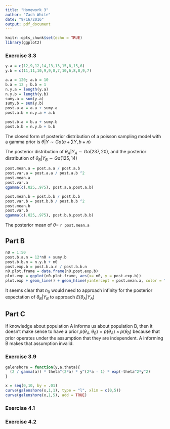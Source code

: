 ```yaml
---
title: "Homework 3"
author: "Zach White"
date: "9/16/2016"
output: pdf_document
---
```


```r
knitr::opts_chunk$set(echo = TRUE)
library(ggplot2)
```

### Exercise 3.3
```r
y.a = c(12,9,12,14,13,13,15,8,15,6)
y.b = c(11,11,10,9,9,8,7,10,6,8,8,9,7)

a.a = 120; a.b = 10
b.a = 12 ; b.b = 1
n.y.a = length(y.a)
n.y.b = length(y.b)
sumy.a = sum(y.a)
sumy.b = sum(y.b)
post.a.a = a.a + sumy.a
post.a.b = n.y.a + a.b

post.b.a = b.a + sumy.b
post.b.b = n.y.b + b.b
```
The closed form of posterior distribution of a poisson sampling model with a gamma prior is $\theta | Y \sim Ga(a + \sum Y, b + n)$

The posterior distribution of $\theta_A | Y_A \sim Ga(237,20)$, and the posterior distribution of $\theta_B | Y_B \sim Ga(125,14)$

```r
post.mean.a = post.a.a / post.a.b
post.var.a = post.a.a / post.a.b ^2
post.mean.a
post.var.a
qgamma(c(.025,.975), post.a.a,post.a.b)

post.mean.b = post.b.b / post.b.b
post.var.b = post.b.b / post.b.b ^2
post.mean.b
post.var.b
qgamma(c(.025,.975), post.b.b,post.b.b)
```
The posterior mean of $\theta =$ `r post.mean.a`

## Part B
```r
n0 = 1:50
post.b.a.n = 12*n0 + sumy.b
post.b.b.n = n.y.b + n0
post.exp.b = post.b.a.n / post.b.b.n
n0.plot.frame = data.frame(n0,post.exp.b)
plot.exp = ggplot(n0.plot.frame, aes(x= n0, y = post.exp.b))
plot.exp + geom_line() + geom_hline(yintercept = post.mean.a, color = "red")
```
It seems clear that $n_0$ would need to approach infinity for the posterior expectation of $\theta_B | Y_B$ to approach $E(\theta_A | Y_A)$ 

## Part C
If knowledge about population A informs us about population B, then it doesn't make sense to have a prior $p(\theta_A,\theta_B) =p(\theta_A) \times p(\theta_B)$ because that prior operates under the assumption that they are independent.  A informing B makes that assumption invalid.

### Exercise 3.9

```r
galenshore = function(y,a,theta){
  (2 / gamma(a)) * theta^(2*a) * y^(2*a - 1) * exp(-theta^2*y^2)
}

x = seq(0,10, by = .01)
curve(galenshore(x,1,1), type = "l", xlim = c(0,5))
curve(galenshore(x,1,5), add = TRUE)
```


### Exercise 4.1

### Exercise 4.2